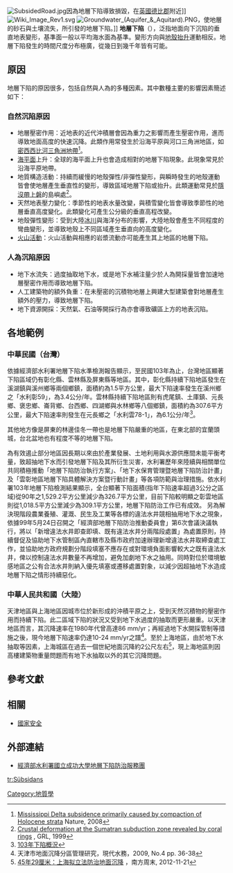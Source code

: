 {{NoteTA
|zh-cn:地面沉降; zh-tw:地層下陷;
}}
{{globalize|time=2018-09-04T16:33:28+00:00}}
[[File:SubsidedRoad.jpg|thumb]]因為地層下陷導致損毀，在[[英國|英國]][[德比郡|德比郡]]附近]]
[[File:Wiki_Image_Rev1.svg|thumb]]
[[File:Groundwater_(Aquifer_&_Aquitard).PNG|thumb]]，使地層的砂石與土壤流失，所引發的地層下陷。]]
'''地層下陷'''（{{lang-en|land subsidence}}），泛指地面向下沉陷的垂直地表變形，基準面一般以平均海水面為基準。變形方向與[[地殼抬升|地殼抬升]]運動相反。地層下陷發生的時間尺度分布極廣，從幾日到幾千年皆有可能。

==原因==
地層下陷的原因很多，包括自然與人為的多種因素。其中數種主要的影響因素簡述如下：
===自然沉陷原因===
*地層壓密作用：近地表的近代沖積層會因為重力之影響而產生壓密作用，進而導致地面高度的快速沉降。此類作用常發生於沿海平原與河口三角洲地區，如[[密西西比河|密西西比河]][[密西西比河三角洲|三角洲地帶]]<ref>[http://www.tulane.edu/~tor/documents/NG2008.pdf Mississippi Delta subsidence primarily caused by compaction of Holocene strata] {{Wayback|url=http://www.tulane.edu/~tor/documents/NG2008.pdf |date=20131111160015 }} Nature, 2008</ref>。
*[[海平面|海平面]]上升：全球的海平面上升也會造成相對的地層下陷現象。此現象常見於沿海平原地帶。
*地質構造活動：持續而緩慢的地殼彈性/非彈性變形，與瞬時發生的地殼運動皆會使地層產生垂直性的變形，導致區域地層下陷或抬升。此類運動常見於[[隱沒帶|隱沒帶]][[上磐|上磐]]的島嶼處<ref>[http://authors.library.caltech.edu/21724/1/Sieh1999p3141_Geophys_Res_Lett.pdf Crustal deformation at the Sumatran subduction zone revealed by coral rings] {{Wayback|url=http://authors.library.caltech.edu/21724/1/Sieh1999p3141_Geophys_Res_Lett.pdf |date=20131111155234 }}, GRL, 1999</ref>。
*天然地表壓力變化：季節性的地表水量改變，與積雪變化皆會導致季節性的地層垂直高度變化。此類變化可產生公分級的垂直高程改變。
*地殼彈性變形：受到大陸[[冰川|冰川]]與海洋分布的影響，大陸地殼會產生不同程度的彎曲變形，並導致地殼上不同區域產生垂直向的高度變化。
*[[火山|火山]][[火山噴發|活動]]：火山活動與相應的岩漿流動亦可能產生其上地區的地層下陷。

===人為沉陷原因===
*地下水流失：過度抽取地下水，或是地下水補注量少於人為開採量皆會加速地層壓密作用而導致地層下陷。
*人工建築物的額外負重：在未壓密的沉積物地層上興建大型建築會對地層產生額外的壓力，導致地層下陷。
*地下資源開採：天然氣、石油等開採行為亦會導致礦區上方的地表沉陷。

==各地範例==
===中華民國（台灣）===
依據經濟部水利署地層下陷水準檢測報告顯示，至民國103年為止，台灣地區顯著下陷區域仍有彰化縣、雲林縣及屏東縣等地區。其中，彰化縣持續下陷地區發生在溪湖鎮與溪州鄉等兩個鄉鎮，面積約為1.5平方公里，最大下陷速率發生在溪州鄉之「水利彰59」，為3.4公分/年。雲林縣持續下陷地區則有虎尾鎮、土庫鎮、元長鄉、褒忠鄉、崙背鄉、台西鄉、四湖鄉與水林鄉等八個鄉鎮，面積約為307.6平方公里，最大下陷速率則發生在元長鄉之「水利雲78-1」，為6.1公分/年<ref>[http://www.lsprc.ncku.edu.tw/Main/View_County.aspx?County_ID=99 103年下陷概況]{{dead link|date=2017年12月 |bot=InternetArchiveBot |fix-attempted=yes }}</ref>。

其他地方像是屏東的林邊佳冬一帶也是地層下陷嚴重的地區，在東北部的宜蘭頭城，台北盆地也有程度不等的地層下陷。

為有效遏止部分地區因長期以來由於產業發展、土地利用與水源供應間未能平衡考量，致超抽地下水而引發地層下陷及其所衍生災害，水利署歷年來陸續與相關單位共同積極推動「地層下陷防治執行方案」、「地下水保育管理暨地層下陷防治計畫」及「雲彰地區地層下陷具體解決方案暨行動計畫」等各項防範與治理措施。依水利署103年地層下陷檢測結果顯示，全台顯著下陷面積(指年下陷速率超過3公分之區域)從90年之1,529.2平方公里減少為326.7平方公里，目前下陷較明顯之彰雲地區則從1,018.5平方公里減少為309.1平方公里，地層下陷防治工作已有成效。
另為解決現階段農業養殖、灌溉、民生及工業等各標的違法水井競相抽用地下水之現象，依據99年5月24日召開之「經濟部地層下陷防治推動委員會」第6次會議決議執行，將以「新增違法水井即查即填、既有違法水井分兩階段處置」為處置原則，持續督促及協助地下水管制區內直轄市及縣市政府加速辦理新增違法水井取締查處工作，並協助地方政府規劃分階段填塞不應存在或對環境負面影響較大之既有違法水井，俾以控制違法水井數量不再增加，避免加劇地下水之抽用。同時對位於環境敏感地區之公有合法水井則納入優先填塞或遷移處置對象，以減少因超抽地下水造成地層下陷之情形持續惡化。

===中華人民共和國（大陸）===
天津地區與上海地區因城市位於新形成的沖積平原之上，受到天然沉積物的壓密作用而持續下陷。此二區域下陷的狀況又受到地下水過度的抽取而更形嚴重。以天津地區而言，其沉降速率在1980年代曾高達86 mm/yr；再經過地下水開採管制等措施之後，現今地層下陷速率仍達10-24 mm/yr之譜<ref>天津市地面沉降分區管理研究，現代水務，2009, No.4 pp. 36-38</ref>。至於上海地區，由於地下水抽取等因素，上海城區在過去一個世紀地面沉降約2公尺左右<ref>[http://www.infzm.com/content/83057 45年29厘米：上海拟立法防治地面沉降] {{Wayback|url=http://www.infzm.com/content/83057 |date=20131111154134 }}，南方周末, 2012-11-21</ref>，現上海地區則因高樓建築物重量問題而有地下水抽取以外的其它沉降問題。

==參考文獻==
{{Reflist}}

==相關==
{{Commons category|Subsidence}}
*[[國家安全|國家安全]]

==外部連結==
*{{zh-tw}}[http://www.lsprc.ncku.edu.tw/ 經濟部水利署國立成功大學地層下陷防治服務團]{{Wayback|url=http://www.lsprc.ncku.edu.tw/ |date=20150115104836 }} 
[[tr:Sübsidans|tr:Sübsidans]]

{{Authority control}}
[[Category:地質學|Category:地質學]]